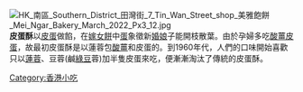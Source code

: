 [[File:HK_南區_Southern_District_田灣街_7_Tin_Wan_Street_shop_美雅飽餅_Mei_Ngar_Bakery_March_2022_Px3_12.jpg|thumb]]
'''皮蛋酥'''以[[皮蛋|皮蛋]]做餡，在[[嫁女餅|嫁女餅]]中[[蛋|蛋]]象徵新[[婚娘|婚娘]]子能開枝散葉。由於孕婦多吃[[酸薑皮蛋|酸薑皮蛋]]，故最初皮蛋酥是以蓮蓉包[[酸薑|酸薑]]和皮蛋的。到1960年代，人們的口味開始喜歡只以[[蓮蓉|蓮蓉]]、豆蓉(鹹[[綠豆|綠豆]]蓉)加半隻皮蛋來吃，便漸漸淘汰了傳統的皮蛋酥。

{{Dessert-stub}}

[[Category:香港小吃|Category:香港小吃]]